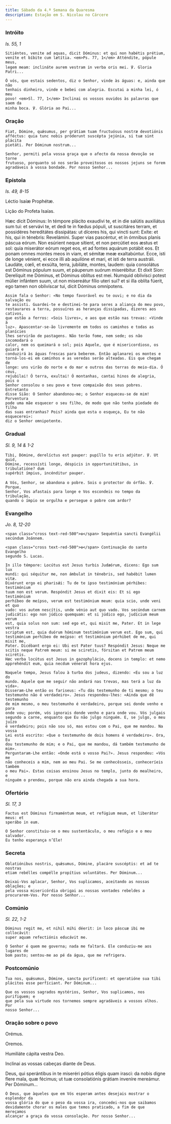 ```yaml
---
title: Sábado da 4.ª Semana da Quaresma
description: Estação em S. Nicolau no Cárcere
---
```


### Intróito

<em>Is. 55, 1</em>

<div class="side-by-side not-content">

    Sitiéntes, venite ad aquas, dicit Dóminus: et qui non habétis prétium,
    veníte et bíbite cum lætítia. <em>Ps. 77, 1</em> Atténdite, pópule meus,
    legem meam: inclináte aurem vestram in verba oris mei. ℣. Gloria Patri...

    Ó vós, que estais sedentos, diz o Senhor, vinde às águas: e, ainda que não
    tenhais dinheiro, vinde e bebei com alegria. Escutai a minha lei, ó meu
    povo! <em>Sl. 77, 1</em> Inclinai os vossos ouvidos às palavras que saem da
    minha boca. ℣. Glória ao Pai...

</div>

### Oração

<div class="side-by-side not-content">

    Fiat, Dómine, quǽsumus, per grátiam tuam fructuósus nostræ devotiónis
    afféctus: quia tunc nobis próderunt suscépta jejúnia, si tuæ sint plácita
    pietáti. Per Dóminum nostrum...

    Senhor, permiti pela vossa graça que o afecto da nossa devoção se torne
    frutuoso, porquanto só nos serão proveitosos os nossos jejuns se forem
    agradáveis à vossa bondade. Por nosso Senhor...

</div>

### Epístola

<em>Is. 49, 8-15</em>

<div class="side-by-side not-content">

Léctio Isaíæ Prophétæ.</span>

Lição do Profeta Isaías.

  <span>
    Hæc dicit Dóminus: In témpore plácito exaudívi te, et in die salútis
    auxiliátus sum tui: et servávi te, et dedi te in fœdus pópuli, ut suscitáres
    terram, et possidéres hereditátes dissipátas: ut díceres his, qui vincti
    sunt: Exíte: et his, qui in ténebris: Revelámini. Super vias pascéntur, et
    in ómnibus planis páscua eórum. Non esúrient neque sítient, et non percútiet
    eos æstus et sol: quia miserátor eórum reget eos, et ad fontes aquárum
    potábit eos. Et ponam omnes montes meos in viam, et sémitæ meæ exaltabúntur.
    Ecce, isti de longe vénient, ei ecce illi ab aquilóne et mari, et isti de
    terra austráli. Laudáte, cœli, et exsúlta, terra, jubiláte, montes, laudem:
    quia consolátus est Dóminus pópulum suum, et páuperum suórum miserébitur. Et
    dixit Sion: Derelíquit me Dóminus, et Dóminus oblítus est mei. Numquid
    oblivísci potest múlier infántem suum, ut non misereátur fílio uteri sui? et
    si illa oblíta fúerit, ego tamen non oblivíscar tui, dicit Dóminus
    omnípotens.
 
    Assim fala o Senhor: «No tempo favorável eu te ouvi; e no dia da salvação eu
    te assisti. Guardei-te e destinei-te para seres a aliança do meu povo,
    restaurares a terra, possuíres as heranças dissipadas, dizeres aos cativos,
    que estão a ferros: «Sois livres», e aos que estão nas trevas: «Vinde à
    luz». Apascentar-se-ão livremente em todos os caminhos e todas as planícies
    lhes servirão de pastagens. Não terão fome, nem sede; os não incomodará o
    calor, nem os queimará o sol; pois Aquele, que é misericordioso, os guiará e
    conduzirá às águas frescas para beberem. Então aplanarei os montes e
    torná-los-ei em caminhos e as veredas serão alteadas. Eis que chegam de
    longe: uns virão do norte e do mar e outros das terras do meio-dia. Ó céus,
    rejubilai! Ó terra, exultai! Ó montanhas, cantai hinos de alegria, pois o
    Senhor consolou o seu povo e teve compaixão dos seus pobres. Entretanto
    disse Sião: O Senhor abandonou-me; o Senhor esqueceu-se de mim! Porventura
    pode uma mãe esquecer o seu filho, de modo que não tenha piedade do filho
    das suas entranhas? Pois? ainda que esta o esqueça, Eu te não esquecerei»:
    diz o Senhor omnipotente.

</div>

### Gradual

<em>Sl. 9, 14 & 1-2</em>

<div class="side-by-side not-content">

    Tibi, Dómine, derelíctus est pauper: pupíllo tu eris adjútor. ℣. Ut quid,
    Dómine, recessísti longe, déspicis in opportunitátibus, in tribulatióne? dum
    supérbit ímpius, incénditur pauper.

    A Vós, Senhor, se abandona o pobre. Sois o protector do órfão. ℣. Porque,
    Senhor, Vos afastais para longe e Vos escondeis no tempo da tribulação,
    quando o ímpio se orgulha e persegue o pobre com ardor?

</div>

### Evangelho

<em>Jo. 8, 12-20</em>

<div class="side-by-side not-content">

    <span class="cross text-red-500">✠</span> Sequéntia sancti Evangélii
    secúndum Joánnem.

    <span class="cross text-red-500">✠</span> Continuação do santo Evangelho
    segundo S. Lucas.

    In illo témpore: Locútus est Jesus turbis Judæórum, dicens: Ego sum lux
    mundi: qui séquitur me, non ámbulat in ténebris, sed habébit lumen vitæ.
    Dixérunt ergo ei pharisǽi: Tu de te ipso testimónium pérhibes: testimónium
    tuum non est verum. Respóndit Jesus et dixit eis: Et si ego testimónium
    perhíbeo de meípso, verum est testimónium meum: quia scio, unde veni et quo
    vado: vos autem nescítis, unde vénio aut quo vado. Vos secúndum carnem
    judicátis: ego non júdico quemquam: et si júdico ego, judícium meum verum
    est, quia solus non sum: sed ego et, qui misit me, Pater. Et in lege vestra
    scriptum est, quia duórum hóminum testimónium verum est. Ego sum, qui
    testimónium perhíbeo de meípso: et testimónium pérhibet de me, qui misit me,
    Pater. Dicébant ergo ei: Ubi est Pater tuus? Respóndit Jesus: Neque me
    scitis neque Patrem meum: si me sciretis, fórsitan et Patrem meum scirétis.
    Hæc verba locútus est Jesus in gazophylácio, docens in templo: et nemo
    apprehéndit eum, quia necdum vénerat hora ejus.

    Naquele tempo, Jesus falou à turba dos judeus, dizendo: «Eu sou a luz do
    mundo. Aquele que me seguir não andará nas trevas, mas terá a luz da vida».
    Disseram-Lhe então os fariseus: «Tu dás testemunho de ti mesmo; o teu
    testemunho não é verdadeiro». Jesus respondeu-lhes: «Ainda que dê testemunho
    de mim mesmo, o meu testemunho é verdadeiro, porque sei donde venho e para
    onde vou; porém, vós ignorais donde venho e para onde vou. Vós julgais
    segundo a carne, enquanto que Eu não julgo ninguém. E, se julgo, o meu juízo
    é verdadeiro; pois não sou só, mas estou com o Pai, que me mandou. Na vossa
    Lei está escrito: «Que o testemunho de dois homens é verdadeiro». Ora, Eu
    dou testemunho de mim; e o Pai, que me mandou, dá também testemunho de mim».
    Perguntaram-Lhe então: «Onde está o vosso Pai?». Jesus respondeu: «Vós me
    não conheceis a mim, nem ao meu Pai. Se me conhecêsseis, conheceríeis também
    o meu Pai». Estas coisas ensinou Jesus no templo, junto do mealheiro, e
    ninguém o prendeu, porque não era ainda chegada a sua hora.

</div>

### Ofertório

<em>Sl. 17, 3</em>

<div class="side-by-side not-content">

    Factus est Dóminus firmaméntum meum, et refúgium meum, et liberátor meus: et
    sperábo in eum.

    O Senhor constituiu-se o meu sustentáculo, o meu refúgio e o meu salvador.
    Eu tenho esperança n’Ele!

</div>

### Secreta

<div class="side-by-side not-content">

    Oblatiónibus nostris, quǽsumus, Dómine, placáre suscéptis: et ad te nostras
    etiam rebélles compélle propítius voluntátes. Per Dóminum...

    Deixai-Vos aplacar, Senhor, Vos suplicamos, aceitando as nossas oblações; e
    pela vossa misericórdia obrigai as nossas vontades rebeldes a
    procurarem-Vos. Por nosso Senhor...

</div>

### Comúnio

<em>Sl. 22, 1-2</em>

<div class="side-by-side not-content">

    Dóminus regit me, et nihil mihi déerit: in loco páscuæ ibi me collocávit:
    super aquam refectiónis educávit me.

    O Senhor é quem me governa; nada me faltará. Ele conduziu-me aos lugares de
    bom pasto; sentou-me ao pé da água, que me refrigera.

</div>

### Postcomúnio

<div class="side-by-side not-content">

    Tua nos, quǽsumus, Dómine, sancta puríficent: et operatióne sua tibi
    plácitos esse perfíciant. Per Dóminum...

    Que os vossos sagrados mystérios, Senhor, Vos suplicamos, nos purifiquem; e
    que pela sua virtude nos tornemos sempre agradáveis a vossos olhos. Por
    nosso Senhor...

</div>

### Oração sobre o povo

<div class="side-by-side not-content">
  
<span class="text-red-500 text-center">Orémus.</span>

<span class="text-red-500 text-center">Oremos.</span>

Humiliáte cápita vestra Deo.

Inclinai as vossas cabeças diante de Deus.

  <span>
    Deus, qui sperántibus in te miseréri pótius éligis quam irasci: da nobis
    digne flere mala, quæ fécimus; ut tuæ consolatiónis grátiam inveníre
    mereámur. Per Dóminum...
 
    Ó Deus, que àqueles que em Vós esperam antes desejais mostrar o esplendor da
    vossa glória do que o peso da vossa ira, concedei-nos que saibamos
    devidamente chorar os males que temos praticado, a fim de que mereçamos
    alcançar a graça da vossa consolação. Por nosso Senhor...

</div>
